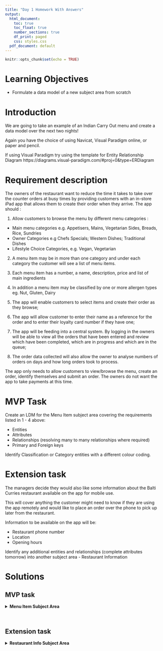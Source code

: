 ```yaml
---
title: "Day 1 Homework With Answers"
output:
  html_document:
    toc: true
    toc_float: true
    number_sections: true
    df_print: paged
    css: styles.css
  pdf_document: default
---
```


```r
knitr::opts_chunk$set(echo = TRUE)
```



# Learning Objectives

* Formulate a data model of a new subject area from scratch


# Introduction

We are going to take an example of an Indian Carry Out menu and create a data model over the next two nights!

Again you have the choice of using Navicat, Visual Paradigm online, or paper and pencil.

If using Visual Paradigm try using the template for Entity Relationship Diagram https://diagrams.visual-paradigm.com/#proj=0&type=ERDiagram



# Requirement description

The owners of the restaurant want to reduce the time it takes to take over the counter orders at busy times by providing customers with an in-store iPad app that allows them to create their order when they arrive. The app should :

1. Allow customers to browse the menu by different menu categories :
  + Main menu categories e.g.  Appetisers, Mains, Vegetarian Sides, Breads, Rice, Sundries
  + Owner Categories e.g Chefs Specials; Western Dishes; Traditional Dishes
  + Lifestyle Choice Categories, e.g. Vegan, Vegetarian

2. A menu item may be in more than one category and under each category the customer will see a list of menu items.

3. Each menu item has a number, a name, description, price and list of main ingredients

3. In addition a menu item may be classified by one or more allergen types eg. Nut, Gluten, Dairy

4. The app will enable customers to select items and create their order as they browse;

5. The app will allow customer to enter their name as a reference for the order and to enter their loyalty card number if they have one;

6. The app will be feeding into a central system.  By logging in the owners will be able to view all the orders that have been entered and review which have been completed, which are in progress and which are in the queue;

7.  The order data collected will also allow the owner to analyse numbers of orders on days and how long orders took to process.


The app only needs to allow customers to view/browse the menu, create an order, identify themselves and submit an order. The owners do not want the app to take payments at this time.


# MVP Task 

Create an LDM for the Menu Item subject area covering the requirements listed in 1 - 4 above:

* Entities
* Attributes
* Relationships (resolving many to many relationships where required)
* Primary and Foreign keys

Identify Classification or Category entities with a different colour coding.

# Extension task

The managers decide they would also like some information about the Balti Curries restaurant available on the app for mobile use.

This will cover anything the customer might need to know if they are using the app remotely and would like to place an order over the phone to pick up later from the restaurant.

Information to be available on the app will be:

* Restaurant phone number
* Location
* Opening hours

Identify any additional entities and relationships (complete attributes tomorrow) into another subject area - Restaurant Information 



# Solutions

## MVP task

<details>
<summary>**Menu Item Subject Area**</summary>


![](images/Homework Menu Item.png)


</details>

<br>

## Extension task
<details>
<summary>**Restaurant Info Subject Area**</summary>

(Note: keys included in solution diagram as required in the Navicat tool to create relationships)

![](images/Homework restaurant info_2.png)

</details>
